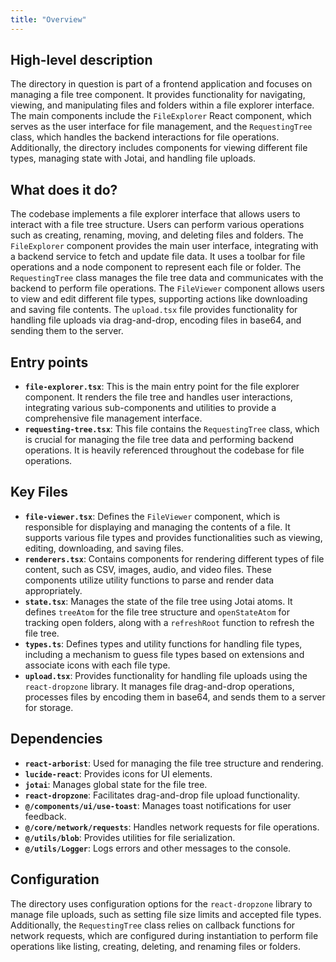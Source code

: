 ```yaml
---
title: "Overview"
---
```


## High-level description

The directory in question is part of a frontend application and focuses on managing a file tree component. It provides functionality for navigating, viewing, and manipulating files and folders within a file explorer interface. The main components include the `FileExplorer` React component, which serves as the user interface for file management, and the `RequestingTree` class, which handles the backend interactions for file operations. Additionally, the directory includes components for viewing different file types, managing state with Jotai, and handling file uploads.

## What does it do?

The codebase implements a file explorer interface that allows users to interact with a file tree structure. Users can perform various operations such as creating, renaming, moving, and deleting files and folders. The `FileExplorer` component provides the main user interface, integrating with a backend service to fetch and update file data. It uses a toolbar for file operations and a node component to represent each file or folder. The `RequestingTree` class manages the file tree data and communicates with the backend to perform file operations. The `FileViewer` component allows users to view and edit different file types, supporting actions like downloading and saving file contents. The `upload.tsx` file provides functionality for handling file uploads via drag-and-drop, encoding files in base64, and sending them to the server.

## Entry points

- **`file-explorer.tsx`**: This is the main entry point for the file explorer component. It renders the file tree and handles user interactions, integrating various sub-components and utilities to provide a comprehensive file management interface.
- **`requesting-tree.tsx`**: This file contains the `RequestingTree` class, which is crucial for managing the file tree data and performing backend operations. It is heavily referenced throughout the codebase for file operations.

## Key Files

- **`file-viewer.tsx`**: Defines the `FileViewer` component, which is responsible for displaying and managing the contents of a file. It supports various file types and provides functionalities such as viewing, editing, downloading, and saving files.
- **`renderers.tsx`**: Contains components for rendering different types of file content, such as CSV, images, audio, and video files. These components utilize utility functions to parse and render data appropriately.
- **`state.tsx`**: Manages the state of the file tree using Jotai atoms. It defines `treeAtom` for the file tree structure and `openStateAtom` for tracking open folders, along with a `refreshRoot` function to refresh the file tree.
- **`types.ts`**: Defines types and utility functions for handling file types, including a mechanism to guess file types based on extensions and associate icons with each file type.
- **`upload.tsx`**: Provides functionality for handling file uploads using the `react-dropzone` library. It manages file drag-and-drop operations, processes files by encoding them in base64, and sends them to a server for storage.

## Dependencies

- **`react-arborist`**: Used for managing the file tree structure and rendering.
- **`lucide-react`**: Provides icons for UI elements.
- **`jotai`**: Manages global state for the file tree.
- **`react-dropzone`**: Facilitates drag-and-drop file upload functionality.
- **`@/components/ui/use-toast`**: Manages toast notifications for user feedback.
- **`@/core/network/requests`**: Handles network requests for file operations.
- **`@/utils/blob`**: Provides utilities for file serialization.
- **`@/utils/Logger`**: Logs errors and other messages to the console.

## Configuration

The directory uses configuration options for the `react-dropzone` library to manage file uploads, such as setting file size limits and accepted file types. Additionally, the `RequestingTree` class relies on callback functions for network requests, which are configured during instantiation to perform file operations like listing, creating, deleting, and renaming files or folders.